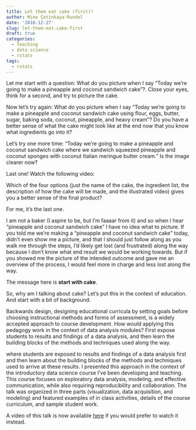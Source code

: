 ```yaml
---
title: Let them eat cake (first)!
author: Mine Çetinkaya-Rundel
date: '2018-12-27'
slug: let-them-eat-cake-first
draft: true
categories:
  - Teaching
  - data science
  - rstats
tags:
  - rstats
---
```


Let me start with a question: What do you picture when I say "Today we're going to make a pineapple and coconut sandwich cake"?. Close your eyes, think for a second, and try to picture the cake.

Now let's try again: What do you picture when I say "Today we're going to make a pineapple and coconut sandwich cake using flour, eggs, butter, sugar, baking soda, coconut, pineapple, and heavy cream"? Do you have a better sense of what the cake might look like at the end now that you know what ingredients go into it?

Let's try one more time: "Today we're going to make a pineapple and coconut sandwich cake where we sandwich squeezed pineapple and coconut sponges with coconut Italian meringue butter cream." Is the image clearer now?

Last one! Watch the following video:

Which of the four options (just the name of the cake, the ingredient list, the description of how the cake will be made, and the illustrated video) gives you a better sense of the final product?

For me, it's the last one.

I am not a baker (I aspire to be, but I'm faaaar from it) and so when I hear "pineapple and coconut sandwich cake" I have no idea what to picture. If you told me we're making a "pineapple and coconut sandwich cake" today, didn't even show me a picture, and that I should just follow along as you walk me through the steps, I'd likely get lost (and frustrated) along the way because I don't know what end result we would be working towards. But if you showed me the picture of the intended outcome and gave me an overview of the process, I would feel more in charge and less lost along the way.

The message here is **start with cake**.

So, why am I talking about cake? Let's put this in the context of education. And start with a bit of background. 

Backwards design, designing educational curricula by setting goals before choosing instructional methods and forms of assessment, is a widely accepted approach to course development. How would applying this pedagogy work in the context of data analysis modules? First expose students to results and findings of a data analysis, 
and then learn the building blocks of the methods and techniques used along the way.

where students are exposed to results and findings of a data analysis first and then learn about the building blocks of the methods and techniques used to arrive at these results. I presented this approach in the context of the introductory data science course I've been developing and teaching. This course focuses on exploratory data analysis, modeling, and effective communication, while also requiring reproducibility and collaboration. The talk was organized in three parts (visualization, data acquisition, and modeling) and featured examples of in class activities, details of the course curriculum, and sample student work.

A video of this talk is now available [here](https://www.youtube.com/watch?v=RsVOrpXAPXo) if you would prefer to watch it instead.



